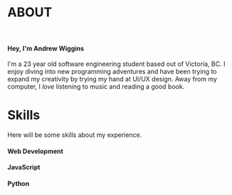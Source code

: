 
# ABOUT

<Spacer size='25'/>
<br/>

#### Hey, I'm Andrew Wiggins
I'm a 23 year old software engineering student based out of Victoria, BC.
I enjoy diving into new programming adventures and have been trying to expand my creativity by trying my hand at UI/UX design. 
Away from my computer, I *love* listening to music and reading a good book.

# Skills

Here will be some skills about my experience.

#### Web Development
<div className='web-skills'>
    <SkillBar skill='70' name='HTML'/>
    <SkillBar skill='70' name='CSS'/>
    <SkillBar skill='30' name='Design'/>
</div>

#### JavaScript
<div className='js-skills'>
    <SkillBar skill='60' name='JavaScript'/>
    <SkillBar skill='40' name='React'/>
    <SkillBar skill='40' name='Next.js'/>
    <SkillBar skill='50' name='Vue.js'/>
</div>

#### Python
<div className='py-skills'>
    <SkillBar skill='50' name='Python'/>
    <SkillBar skill='40' name='Numpy'/>
    <SkillBar skill='30' name='Matplotlib'/>
    <SkillBar skill='30' name='Pandas'/>
</div>
<br/>